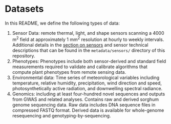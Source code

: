 # Datasets

In this README, we define the following types of data:


1. Sensor Data: remote thermal, light, and shape sensors scanning a 4000 m^2^ field at approximately 1 mm^2^ resolution at hourly to weekly intervals. Additional details in the [section on sensors](#field-scanner-sensors) and sensor technical descriptions that can be found in the `metadata/sensors/` directory of this repository.
2. Phenotypes: Phenotypes include both sensor-derived and standard field measurements required to validate and calibrate algorithms that compute plant phenotypes from remote sensing data.
3. Environmental data: Time series of meteorological variables including temperature, relative humidity, precipitation, wind direction and speed, photosynthetically active radiation, and downwelling spectral radiance.
4. Genomics: including at least four-hundred novel sequences and outputs from GWAS and related analyses. Contains raw and derived sorghum genome sequencing data. Raw data includes DNA sequence files in compressed FASTQ format. Derived data is available for whole-genome resequencing and genotyping-by-sequencing.


